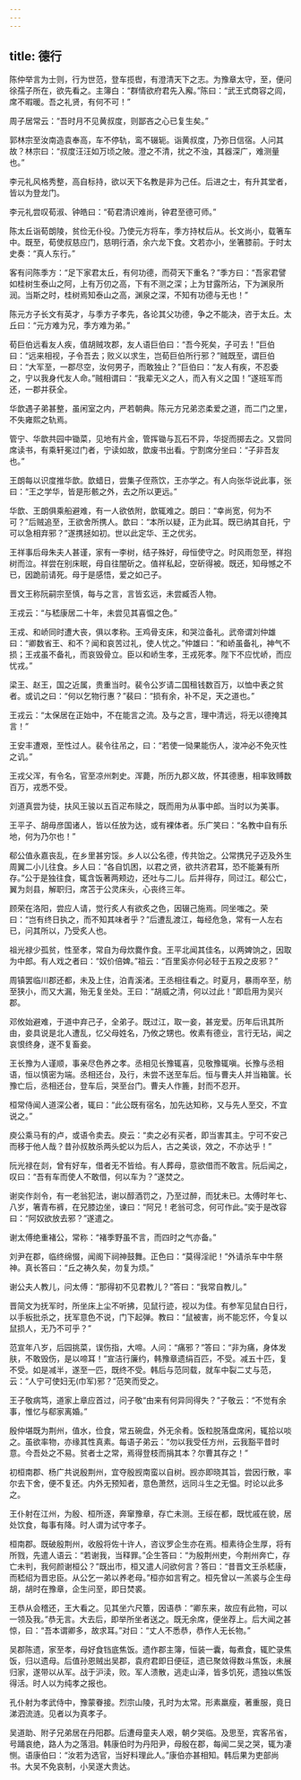 ```yaml
---
---
---
```

title: 德行
---


陈仲举言为士则，行为世范，登车揽辔，有澄清天下之志。为豫章太守，至，便问徐孺子所在，欲先看之。主簿白：“群情欲府君先入廨。”陈曰：“武王式商容之闾，席不暇暖。吾之礼贤，有何不可！”

周子居常云：“吾时月不见黄叔度，则鄙吝之心已复生矣。”

郭林宗至汝南造袁奉高，车不停轨，鸾不辍轭。诣黄叔度，乃弥日信宿。人问其故？林宗曰：“叔度汪汪如万顷之陂。澄之不清，扰之不浊，其器深广，难测量也。”

李元礼风格秀整，高自标持，欲以天下名教是非为己任。后进之士，有升其堂者，皆以为登龙门。

李元礼尝叹荀淑、钟皓曰：“荀君清识难尚，钟君至德可师。”

陈太丘诣荀朗陵，贫俭无仆役。乃使元方将车，季方持杖后从。长文尚小，载箸车中。既至，荀使叔慈应门，慈明行酒，余六龙下食。文若亦小，坐箸膝前。于时太史奏：“真人东行。”

客有问陈季方：“足下家君太丘，有何功德，而荷天下重名？”季方曰：“吾家君譬如桂树生泰山之阿，上有万仞之高，下有不测之深；上为甘露所沾，下为渊泉所润。当斯之时，桂树焉知泰山之高，渊泉之深，不知有功德与无也！”

陈元方子长文有英才，与季方子孝先，各论其父功德，争之不能决，咨于太丘。太丘曰：“元方难为兄，季方难为弟。”

荀巨伯远看友人疾，值胡贼攻郡，友人语巨伯曰：“吾今死矣，子可去！”巨伯曰：“远来相视，子令吾去；败义以求生，岂荀巨伯所行邪？”贼既至，谓巨伯曰：“大军至，一郡尽空，汝何男子，而敢独止？”巨伯曰：“友人有疾，不忍委之，宁以我身代友人命。”贼相谓曰：“我辈无义之人，而入有义之国！”遂班军而还，一郡并获全。

华歆遇子弟甚整，虽闲室之内，严若朝典。陈元方兄弟恣柔爱之道，而二门之里，不失雍熙之轨焉。

管宁、华歆共园中锄菜，见地有片金，管挥锄与瓦石不异，华捉而掷去之。又尝同席读书，有乘轩冕过门者，宁读如故，歆废书出看。宁割席分坐曰：“子非吾友也。”

王朗每以识度推华歆。歆蜡日，尝集子侄燕饮，王亦学之。有人向张华说此事，张曰：“王之学华，皆是形骸之外，去之所以更远。”

华歆、王朗俱乘船避难，有一人欲依附，歆辄难之。朗曰：“幸尚宽，何为不可？”后贼追至，王欲舍所携人。歆曰：“本所以疑，正为此耳。既已纳其自托，宁可以急相弃邪？”遂携拯如初。世以此定华、王之优劣。

王祥事后母朱夫人甚谨，家有一李树，结子殊好，母恒使守之。时风雨忽至，祥抱树而泣。祥尝在别床眠，母自往闇斫之。值祥私起，空斫得被。既还，知母憾之不已，因跪前请死。母于是感悟，爱之如己子。

晋文王称阮嗣宗至慎，每与之言，言皆玄远，未尝臧否人物。

王戎云：“与嵇康居二十年，未尝见其喜愠之色。”

王戎、和峤同时遭大丧，俱以孝称。王鸡骨支床，和哭泣备礼。武帝谓刘仲雄曰：“卿数省王、和不？闻和哀苦过礼，使人忧之。”仲雄曰：“和峤虽备礼，神气不损；王戎虽不备礼，而哀毁骨立。臣以和峤生孝，王戎死孝。陛下不应忧峤，而应忧戎。”

梁王、赵王，国之近属，贵重当时。裴令公岁请二国租钱数百万，以恤中表之贫者。或讥之曰：“何以乞物行惠？”裴曰：“损有余，补不足，天之道也。”

王戎云：“太保居在正始中，不在能言之流。及与之言，理中清远，将无以德掩其言！”

王安丰遭艰，至性过人。裴令往吊之，曰：“若使一恸果能伤人，浚冲必不免灭性之讥。”

王戎父浑，有令名，官至凉州刺史。浑薨，所历九郡义故，怀其德惠，相率致赙数百万，戎悉不受。

刘道真尝为徒，扶风王骏以五百疋布赎之，既而用为从事中郎。当时以为美事。

王平子、胡毋彦国诸人，皆以任放为达，或有裸体者。乐广笑曰：“名教中自有乐地，何为乃尔也！”

郗公值永嘉丧乱，在乡里甚穷馁。乡人以公名德，传共饴之。公常携兄子迈及外生周翼二小儿往食。乡人曰：“各自饥困，以君之贤，欲共济君耳，恐不能兼有所存。”公于是独往食，辄含饭著两颊边，还吐与二儿。后并得存，同过江。郗公亡，翼为剡县，解职归，席苫于公灵床头，心丧终三年。

顾荣在洛阳，尝应人请，觉行炙人有欲炙之色，因辍己施焉。同坐嗤之。荣曰：“岂有终日执之，而不知其味者乎？”后遭乱渡江，每经危急，常有一人左右已，问其所以，乃受炙人也。

祖光禄少孤贫，性至孝，常自为母炊爨作食。王平北闻其佳名，以两婢饷之，因取为中郎。有人戏之者曰：“奴价倍婢。”祖云：“百里奚亦何必轻于五羖之皮邪？”

周镇罢临川郡还都，未及上住，泊青溪渚。王丞相往看之。时夏月，暴雨卒至，舫至狭小，而又大漏，殆无复坐处。王曰：“胡威之清，何以过此！”即启用为吴兴郡。

邓攸始避难，于道中弃己子，全弟子。既过江，取一妾，甚宠爱。历年后讯其所由，妾具说是北人遭乱，忆父母姓名，乃攸之甥也。攸素有德业，言行无玷，闻之哀恨终身，遂不复畜妾。

王长豫为人谨顺，事亲尽色养之孝。丞相见长豫辄喜，见敬豫辄嗔。长豫与丞相语，恒以慎密为端。丞相还台，及行，未尝不送至车后。恒与曹夫人并当箱箧。长豫亡后，丞相还台，登车后，哭至台门。曹夫人作簏，封而不忍开。

桓常侍闻人道深公者，辄曰：“此公既有宿名，加先达知称，又与先人至交，不宜说之。”

庾公乘马有的卢，或语令卖去。庾云：“卖之必有买者，即当害其主。宁可不安己而移于他人哉？昔孙叔敖杀两头蛇以为后人，古之美谈，效之，不亦达乎！”

阮光禄在剡，曾有好车，借者无不皆给。有人葬母，意欲借而不敢言。阮后闻之，叹曰：“吾有车而使人不敢借，何以车为？”遂焚之。

谢奕作剡令，有一老翁犯法，谢以醇酒罚之，乃至过醉，而犹未已。太傅时年七、八岁，箸青布裤，在兄膝边坐，谏曰：“阿兄！老翁可念，何可作此。”奕于是改容曰：“阿奴欲放去邪？”遂遣之。

谢太傅绝重褚公，常称：“褚季野虽不言，而四时之气亦备。”

刘尹在郡，临终绵惙，闻阁下祠神鼓舞。正色曰：“莫得淫祀！”外请杀车中牛祭神。真长答曰：“丘之祷久矣，勿复为烦。”

谢公夫人教儿，问太傅：“那得初不见君教儿？”答曰：“我常自教儿。”

晋简文为抚军时，所坐床上尘不听拂，见鼠行迹，视以为佳。有参军见鼠白日行，以手板批杀之，抚军意色不说，门下起弹。教曰：“鼠被害，尚不能忘怀，今复以鼠损人，无乃不可乎？”

范宣年八岁，后园挑菜，误伤指，大啼。人问：“痛邪？”答曰：“非为痛，身体发肤，不敢毁伤，是以啼耳！”宣洁行廉约，韩豫章遗绢百匹，不受。减五十匹，复不受。如是减半，遂至一匹，既终不受。韩后与范同载，就车中裂二丈与范，云：“人宁可使妇无(巾军)邪？”范笑而受之。

王子敬病笃，道家上章应首过，问子敬“由来有何异同得失？”子敬云：“不觉有余事，惟忆与郗家离婚。”

殷仲堪既为荆州，值水，俭食，常五碗盘，外无余肴。饭粒脱落盘席闲，辄拾以啖之。虽欲率物，亦缘其性真素。每语子弟云：“勿以我受任方州，云我豁平昔时意。今吾处之不易。贫者士之常，焉得登枝而捐其本？尔曹其存之！”

初桓南郡、杨广共说殷荆州，宜夺殷觊南蛮以自树。觊亦即晓其旨，尝因行散，率尔去下舍，便不复还。内外无预知者，意色萧然，远同斗生之无愠。时论以此多之。

王仆射在江州，为殷、桓所逐，奔窜豫章，存亡未测。王绥在都，既忧戚在貌，居处饮食，每事有降。时人谓为试守孝子。

桓南郡。既破殷荆州，收殷将佐十许人，咨议罗企生亦在焉。桓素待企生厚，将有所戮，先遣人语云：“若谢我，当释罪。”企生答曰：“为殷荆州吏，今荆州奔亡，存亡未判，我何颜谢桓公？”既出市，桓又遣人问欲何言？答曰：“昔晋文王杀嵇康，而嵇绍为晋忠臣。从公乞一弟以养老母。”桓亦如言宥之。桓先曾以一羔裘与企生母胡，胡时在豫章，企生问至，即日焚裘。

王恭从会稽还，王大看之。见其坐六尺簟，因语恭：“卿东来，故应有此物，可以一领及我。”恭无言。大去后，即举所坐者送之。既无余席，便坐荐上。后大闻之甚惊，曰：“吾本谓卿多，故求耳。”对曰：“丈人不悉恭，恭作人无长物。”

吴郡陈遗，家至孝，母好食铛底焦饭。遗作郡主簿，恒装一囊，每煮食，辄贮录焦饭，归以遗母。后值孙恩贼出吴郡，袁府君即日便征，遗已聚敛得数斗焦饭，未展归家，遂带以从军。战于沪渎，败。军人溃散，逃走山泽，皆多饥死，遗独以焦饭得活。时人以为纯孝之报也。

孔仆射为孝武侍中，豫蒙眷接。烈宗山陵，孔时为太常。形素羸瘦，著重服，竟日涕泗流涟。见者以为真孝子。

吴道助、附子兄弟居在丹阳郡。后遭母童夫人艰，朝夕哭临。及思至，宾客吊省，号踊哀绝，路人为之落泪。韩康伯时为丹阳尹，母殷在郡，每闻二吴之哭，辄为凄恻。语康伯曰：“汝若为选官，当好料理此人。”康伯亦甚相知。韩后果为吏部尚书。大吴不免哀制，小吴遂大贵达。

